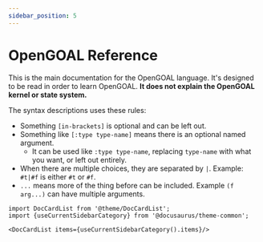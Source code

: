 ```yaml
---
sidebar_position: 5
---
```


# OpenGOAL Reference

This is the main documentation for the OpenGOAL language. It's designed to be read in order to learn OpenGOAL. **It does not explain the OpenGOAL kernel or state system.**

The syntax descriptions uses these rules:
- Something `[in-brackets]` is optional and can be left out.
- Something like `[:type type-name]` means there is an optional named argument.
  - It can be used like `:type type-name`, replacing `type-name` with what you want, or left out entirely.
- When there are multiple choices, they are separated by `|`. Example: `#t|#f` is either `#t` or `#f`.
- `...` means more of the thing before can be included. Example `(f arg...)` can have multiple arguments.

```mdx-code-block
import DocCardList from '@theme/DocCardList';
import {useCurrentSidebarCategory} from '@docusaurus/theme-common';

<DocCardList items={useCurrentSidebarCategory().items}/>
```
